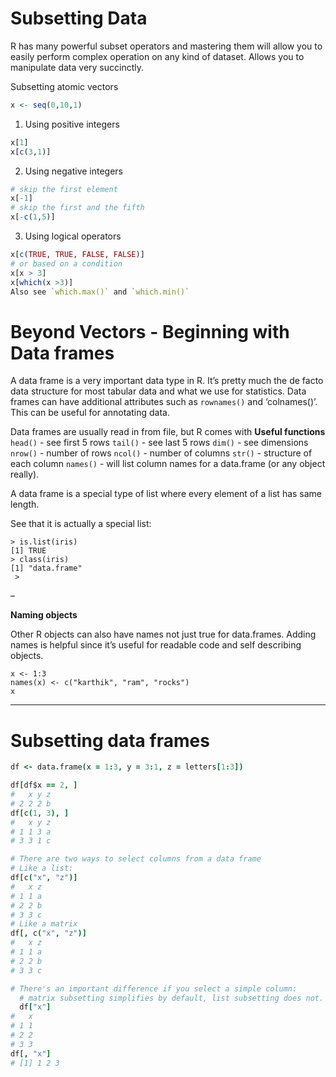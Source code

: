 
Subsetting Data
=================

R has many powerful subset operators and mastering them will allow you to easily perform complex operation on any kind of dataset. Allows you to manipulate data very succinctly.

Subsetting atomic vectors
```r
x <- seq(0,10,1)
```

1. Using positive integers

```r
x[1]
x[c(3,1)]
```

2. Using negative integers

```r
# skip the first element
x[-1]
# skip the first and the fifth
x[-c(1,5)]
```

3. Using logical operators

```r
x[c(TRUE, TRUE, FALSE, FALSE)]
# or based on a condition
x[x > 3]
x[which(x >3)]
Also see `which.max()` and `which.min()`
```

Beyond Vectors - Beginning with Data frames
===========================================

A data frame is a very important data type in R. It's pretty much the de facto data structure for most tabular data and what we use for statistics. Data frames can have additional attributes such as `rownames()` and 'colnames()'. This can be useful for annotating data.

Data frames are usually read in from file, but R comes with 
**Useful functions**  
`head()` - see first 5 rows
`tail()` - see last 5 rows
`dim()` - see dimensions
`nrow()` - number of rows
`ncol()` - number of columns
`str()` - structure of each column
`names()` - will list column names for a data.frame (or any object really).

A data frame is a special type of list where every element of a list has same length.

See that it is actually a special list:

    > is.list(iris)
    [1] TRUE
    > class(iris)
    [1] "data.frame"
     > 
--

**Naming objects**  

Other R objects can also have names not just true for data.frames. Adding names is helpful since it's useful for readable code and self describing objects.

```
x <- 1:3
names(x) <- c("karthik", "ram", "rocks")
x
```


---


# Subsetting data frames

```coffee
df <- data.frame(x = 1:3, y = 3:1, z = letters[1:3])

df[df$x == 2, ]
#   x y z
# 2 2 2 b
df[c(1, 3), ]
#   x y z
# 1 1 3 a
# 3 3 1 c

# There are two ways to select columns from a data frame
# Like a list:
df[c("x", "z")]
#   x z
# 1 1 a
# 2 2 b
# 3 3 c
# Like a matrix
df[, c("x", "z")]
#   x z
# 1 1 a
# 2 2 b
# 3 3 c

# There's an important difference if you select a simple column:
  # matrix subsetting simplifies by default, list subsetting does not.
  df["x"]
#   x
# 1 1
# 2 2
# 3 3
df[, "x"]
# [1] 1 2 3
```
